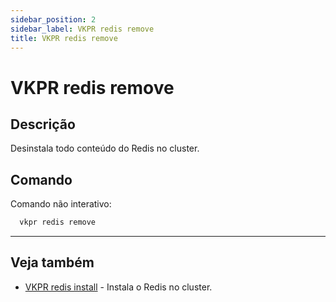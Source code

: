 ```yaml
---
sidebar_position: 2
sidebar_label: VKPR redis remove
title: VKPR redis remove
---
```


# VKPR redis remove

## Descrição

Desinstala todo conteúdo do Redis no cluster.

## Comando

Comando não interativo:

```bash
  vkpr redis remove
```

---

## Veja também

- [VKPR redis install](/docs/commands/redis/install) - Instala o Redis no cluster.

